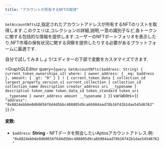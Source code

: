```yaml
---
title: "アカウントが所有するNFTの取得"
---
```




`GetAccountNfts`は,指定されたアカウントアドレスが所有するNFTのリストを取得します.このクエリは,コレクションの詳細,説明,一意の識別子など,各トークンに関する包括的な情報を提供します.ユーザーのNFTポートフォリオを表示したり,NFT市場の保有状況に関する洞察を提供したりする必要があるプラットフォームに最適です.

<Aside type="note">
  自分で試してみましょう!エディターの下部で変数をカスタマイズできます.
</Aside>

<GraphQLEditor
  query={`query GetAccountNfts($address: String) {
  current_token_ownerships_v2(
    where: { owner_address: { _eq: $address }, amount: { _gt: "0" } }
  ) {
    current_token_data {
      collection_id
      largest_property_version_v1
      current_collection {
        collection_id
        collection_name
        description
        creator_address
        uri
        __typename
      }
      description
      token_name
      token_data_id
      token_standard
      token_uri
      __typename
    }
    owner_address
    amount
    __typename
  }
}`}
  variables={`{
  "address": "0x8824ebb6e0d60656f6d4d5bbc408805d9ca6b984aad78b16f42b1dae545d6762"
}`}
/>

#### 変数:

- `$address`: **String** - NFTデータを照会したいAptosアカウントアドレス.例: `"0x8824ebb6e0d60656f6d4d5bbc408805d9ca6b984aad78b16f42b1dae545d6762"`
